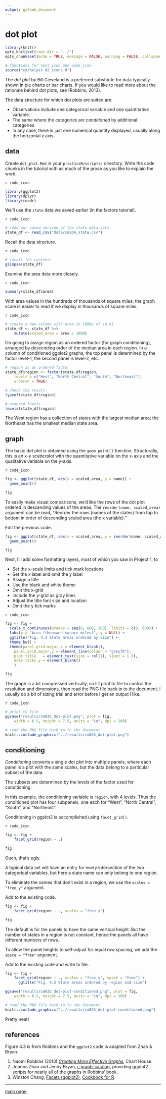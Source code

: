 ```yaml
---
output: github_document
--- 
```


# dot plot  

```r
library(knitr)
opts_knit$set(root.dir = "../")
opts_chunk$set(echo = TRUE, message = FALSE, warning = FALSE, collapse = TRUE, fig.keep = 'none')
```

```r
# functions for text_icon and code_icon
source("cm/helper_02_icons.R")
```

The *dot plot* by Bill Cleveland is a preferred substitute for data typically shown in pie charts or bar charts. If you would like to read more about the rationale behind dot plots, see (Robbins, 2013).  

The data structure for which dot plots are suited are:  

- Observations include one categorical variable and one quantitative variable.  
- The same where the categories are *conditioned* by additional categories. 
- In any case, there is just one numerical quantity displayed, usually along the horizontal $x$ axis. 

## data 

Create `dot_plot.Rmd` in your `practiceR/scripts/` directory. Write the code chunks in the tutorial with as much of the prose as you like  to explain the work. 

`r code_icon` 
```r
library(ggplot2)
library(dplyr)
library(readr)
```


We'll use the `state` data we saved earlier (in the factors tutorial). 

`r code_icon` 
```r
# read our saved version of the state data sets 
state_df <- read_csv("data/cm034_state.csv")
```

Recall the data structure. 

`r code_icon` 
```r
# recall the contents
glimpse(state_df)
```

Examine the area data more closely. 

`r code_icon` 
```r
summary(state_df$area)
```

With area values in the hundreds of thousands of square miles, the graph scale is easier to read if we display in thousands of square miles.

`r code_icon` 
```r
# create a new column with area in 1000s of sq mi
state_df <- state_df %>%
	mutate(scaled_area = area / 1000)
```

I'm going to assign region as an ordered factor (for graph conditioning), arranged by descending order of the median area in each region. In a column of conditioned ggplot2 graphs, the top panel is determined by the factor level-1, the second panel is level-2, etc. 

```r
# region as an ordered factor 
state_df$region <- factor(state_df$region, 
	levels = c("West", "North Central", "South", "Northeast"),
	ordered = TRUE)

# check the result
typeof(state_df$region)

# ordered levels
levels(state_df$region)
```

The West region has a collection of states with the largest median area; the Northeast has the smallest median state area. 

## graph 

The basic dot plot is obtained using the `geom_point()` function. Structurally, this is an x-y scatterplot with the quantitative variable on the x-axis and the qualitative variable on the y-axis. 

`r code_icon` 
```r
fig <- ggplot(state_df, aes(x = scaled_area, y = name)) +
  geom_point()

fig
```

To easily make visual comparisons, we'd like the rows of the dot plot ordered in descending values of the areas. The `reorder(name, scaled_area)`  argument can be read, "Reorder the rows (names of the states) from top to bottom in order of descending scaled area (the x variable)."

Edit the previous code. 
```r
fig <- ggplot(state_df, aes(x = scaled_area, y = reorder(name, scaled_area))) +
  geom_point()

fig
```

Next, I'll add some formatting layers, most of which you saw in Project 1, to 

- Set the x-scale limits and tick mark locations 
- Set the x label and omit the y label 
- Assign a title 
- Use the black and white theme 
- Omit the x-grid 
- Include the y-grid as gray lines 
- Adjust the title font size and location 
- Omit the y tick marks 

`r code_icon` 
```r
fig <- fig +  
  scale_x_continuous(breaks = seq(0, 600, 100), limits = c(0, 600)) +
  labs(x = "Area (thousand square miles)", y = NULL) +
  ggtitle("Fig. 4.3 State areas ordered by size") +
  theme_bw() + 
  theme(panel.grid.major.x = element_blank(),
    panel.grid.major.y = element_line(colour = "grey70"), 
    plot.title   = element_text(size = rel(1), vjust = 1.5),
    axis.ticks.y = element_blank()
    )

fig
```

The graph is a bit compressed vertically, so I'll print to file to control the resolution and dimensions, then read the PNG file back in to the document. I usually do a bit of sizing trial and error before I get an output I like. 

`r code_icon` 
```r
# print to file
ggsave("results/cm035_dot-plot.png", plot = fig, 
    width = 6.5, height = 7.5, units = "in", dpi = 100)
```

```r
# read the PNG file back in to the document
knitr::include_graphics("../results/cm035_dot-plot.png")
```


## conditioning 

*Conditioning* converts a single dot plot into multiple panels, where each panel is a plot with the same scales, but the data belong to a particular subset of the data. 

The subsets are determined by the levels of the factor used for conditioning. 

In this example, the conditioning variable is `region`, with 4 levels. Thus the conditioned plot has four subpanels, one each for "West", "North Central", "South", and  "Northeast". 

Conditioning in ggplot2 is accomplished using `facet_grid()`. 

`r code_icon` 
```r
fig <- fig + 
	facet_grid(region ~ .) 

fig
```

Ouch, that's ugly. 

A typical data set will have an entry for every intersection of the two categorical variables, but here a state name can only belong to one region. 

To eliminate the names that don't exist in a region, we use the `scales = "free_y"` argument.   

Add to the existing code. 
```r
fig <- fig + 
	facet_grid(region ~ ., scales = "free_y")

fig
```

The default is for the panels to have the same vertical height. But the number of states in a region is not constant, hence the panels all have different numbers of rows. 

To allow the panel heights to self-adjust for equal row spacing, we add the `space = "free"` argument. 

Add to the existing code and write to file.  
```r
fig <- fig + 
	facet_grid(region ~ ., scales = "free_y", space = "free") + 
	  ggtitle("Fig. 4.3 State areas ordered by region and size") 

ggsave("results/cm035_dot-plot-conditioned.png", plot = fig, 
    width = 6.5, height = 7.5, units = "in", dpi = 100)

# read the PNG file back in to the document
knitr::include_graphics("../results/cm035_dot-plot-conditioned.png")
```

Pretty neat! 


## references

Figure 4.3 is from Robbins and the `ggplot2` code is adapted from Zhao & Bryan.  

1. Naomi Robbins (2013) [*Creating More Effective Graphs*](http://www.nbr-graphs.com/resources/recommended-books/), Chart House.     
2. Joanna Zhao and Jenny Bryan,  [r-graph-catalog](https://github.com/jennybc/r-graph-catalog), providing ggplot2 scripts for nearly all of the graphs in Robbins' book.    
3. Winston Chang, [Facets (ggplot2)](http://www.cookbook-r.com/Graphs/Facets_(ggplot2)), [Cookbook for R](http://www.cookbook-r.com/).  




--- 
[main page](../README.md)
